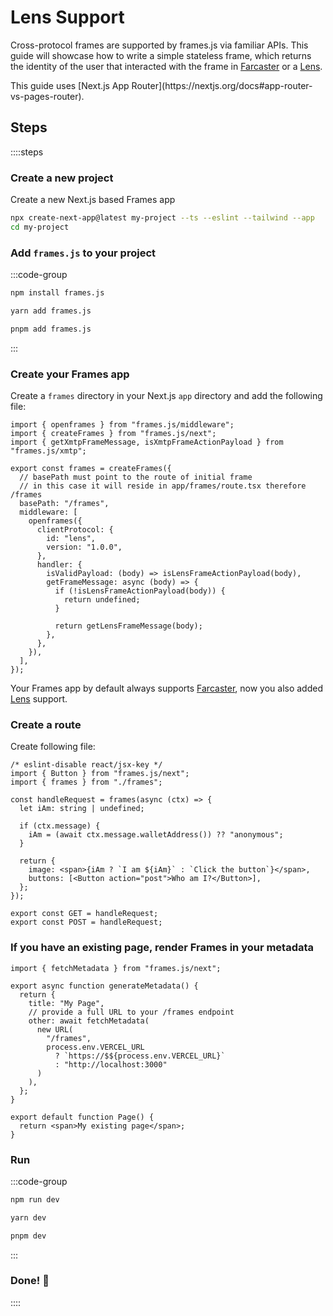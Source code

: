 
# Lens Support

Cross-protocol frames are supported by frames.js via familiar APIs. This guide will showcase how to write a simple stateless frame, which returns the identity of the user that interacted with the frame in [Farcaster](https://www.farcaster.xyz) or a [Lens](https://www.lens.xyz).

<Callout type="info">
  This guide uses [Next.js App
  Router](https://nextjs.org/docs#app-router-vs-pages-router).
</Callout>

## Steps

::::steps

### Create a new project

Create a new Next.js based Frames app

```sh
npx create-next-app@latest my-project --ts --eslint --tailwind --app
cd my-project
```

### Add `frames.js` to your project

:::code-group

```bash [npm]
npm install frames.js
```

```bash [yarn]
yarn add frames.js
```

```bash [pnpm]
pnpm add frames.js
```

:::

### Create your Frames app

Create a `frames` directory in your Next.js `app` directory and add the following file:

```tsx [./app/frames/frames.ts]
import { openframes } from "frames.js/middleware";
import { createFrames } from "frames.js/next";
import { getXmtpFrameMessage, isXmtpFrameActionPayload } from "frames.js/xmtp";

export const frames = createFrames({
  // basePath must point to the route of initial frame
  // in this case it will reside in app/frames/route.tsx therefore /frames
  basePath: "/frames",
  middleware: [
    openframes({
      clientProtocol: {
        id: "lens",
        version: "1.0.0",
      },
      handler: {
        isValidPayload: (body) => isLensFrameActionPayload(body),
        getFrameMessage: async (body) => {
          if (!isLensFrameActionPayload(body)) {
            return undefined;
          }

          return getLensFrameMessage(body);
        },
      },
    }),
  ],
});
```

Your Frames app by default always supports [Farcaster](https://www.farcaster.xyz), now you also added [Lens](https://www.lens.xyz) support.

### Create a route

Create following file:

```tsx [./app/frames/route.tsx]
/* eslint-disable react/jsx-key */
import { Button } from "frames.js/next";
import { frames } from "./frames";

const handleRequest = frames(async (ctx) => {
  let iAm: string | undefined;

  if (ctx.message) {
    iAm = (await ctx.message.walletAddress()) ?? "anonymous";
  }

  return {
    image: <span>{iAm ? `I am ${iAm}` : `Click the button`}</span>,
    buttons: [<Button action="post">Who am I?</Button>],
  };
});

export const GET = handleRequest;
export const POST = handleRequest;
```

### If you have an existing page, render Frames in your metadata

```tsx [./app/page.tsx]
import { fetchMetadata } from "frames.js/next";

export async function generateMetadata() {
  return {
    title: "My Page",
    // provide a full URL to your /frames endpoint
    other: await fetchMetadata(
      new URL(
        "/frames",
        process.env.VERCEL_URL
          ? `https://$${process.env.VERCEL_URL}`
          : "http://localhost:3000"
      )
    ),
  };
}

export default function Page() {
  return <span>My existing page</span>;
}
```

### Run

:::code-group

```bash [npm]
npm run dev
```

```bash [yarn]
yarn dev
```

```bash [pnpm]
pnpm dev
```

:::

### Done! 🎉

::::
